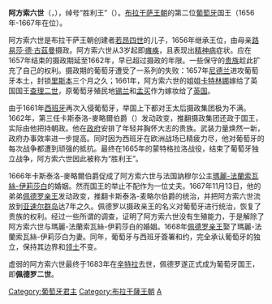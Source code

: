 {{noteTA
|G1=People
}}
{{Infobox royalty
| name        = 阿方索六世
| image       = Afonso VI de Portugal.JPG
| image_size  = 180px
| succession  = [[葡萄牙国王|葡萄牙国王]]
| reign       = 1656年11月6日-1683年9月12日（{{age in years and days|1656|11|6|1683|9|12|age=no}}）
| coronation  = 1657年11月15日
| predecessor = [[若昂四世|若昂四世]]
| successor   = [[佩德罗二世_(葡萄牙)|佩德罗二世]]
| birth_date  = 1643年8月21日
| birth_place = [[里斯本|里斯本]]
| death_date  = 1683年9月12日（40歲）
| house       = [[布拉干萨王朝|布拉干萨王朝]]
| father      = [[若昂四世|若昂四世]]
| mother      = [[路易莎·德·古茲曼|路易莎·德·古茲曼]]
| death_place = [[辛特拉|辛特拉]]
| religion    = [[罗马天主教|罗马天主教]]
}}
'''阿方索六世'''（{{lang-pt|Afonso VI}}，{{bd|1643年|8月21日|1683年|9月12日|catIdx=A}}），绰号“胜利王”（{{lang|pt|''o Vitorioso''}}）。[[布拉干萨王朝|布拉干萨王朝]]的第二位[[葡萄牙|葡萄牙]]国王（1656年-1667年在位）。

阿方索六世是布拉干萨王朝创建者[[若昂四世|若昂四世]]的儿子，1656年继承王位，由母亲[[路易莎·德·古茲曼|路易莎·德·古茲曼]]摄政。阿方索六世从3岁起即[[瘫痪|瘫痪]]，且表现出[[精神病|精神病]]症状。应在1657年结束的摄政期延至1662年，早已超过摄政的年限。一些保守的[[贵族|贵族]]趁此扩充了自己的权利。摄政期的葡萄牙遭受了一系列的失败：1657年[[尼德兰|尼德兰]]进攻葡萄牙本土，封锁[[里斯本|里斯本]]三个月之久；1661年，阿方索六世的姐姐[[凱薩琳王后|卡特林娜]]嫁给了英国国王[[查理二世_(英国)|查理二世]]，原葡萄牙殖民地[[锡兰|锡兰]]和[[孟买|孟买]]作为嫁妆给了[[英国|英国]]。

由于1661年[[西班牙|西班牙]]再次入侵葡萄牙，举国上下都对王太后摄政集团极为不满。1662年，第三任卡斯泰洛-麥略爾伯爵{{link-en|路易斯·德·瓦斯孔塞洛斯·伊·蘇薩|Luís de Vasconcelos e Sousa, 3rd Count of Castelo Melhor}}（{{lang|pt|Luís de Vasconcelos e Sousa, 3º conde de Castelo Melhor}}）发动政变，推翻摄政集团还政于国王，实际由他把持朝政。他在[[政府|政府]]安排了年轻并胸怀大志的贵族。武装力量焕然一新，政府办事效率进一步提高。同时因为西班牙在欧洲战场已精疲力尽，他对葡萄牙的每次战争都遭到顽强的抵抗。最终在1665年的蒙特格拉洛战役，结束了葡萄牙独立战争，阿方索六世因此被称为“胜利王”。

1666年卡斯泰洛-麥略爾伯爵促成了阿方索六世与法国訥穆尔公主[[瑪麗-法蘭索瓦絲-伊莉莎白|瑪麗-法蘭索瓦絲-伊莉莎白]]的婚姻。然而国王的举止不配作为一位丈夫。1667年11月13日，他的弟弟[[佩德罗二世_(葡萄牙)|佩德罗亲王]]发动政变，推翻卡斯泰洛-麦略尔伯爵的统治，并把阿方索六世流放到[[亚速尔群岛|亚速尔群岛]]达7年之久。佩德罗以摄政亲王的名义对葡萄牙进行统治，恢复了贵族的权利。经过一些所谓的调查，证明了阿方索六世没有生殖能力，于是解除了阿方索六世与瑪麗-法蘭索瓦絲-伊莉莎白的婚姻。1668年[[佩德罗二世_(葡萄牙)|佩德罗亲王]]娶了瑪麗-法蘭索瓦絲-伊莉莎白为妻。同年，葡萄牙与西班牙簽署和约，完全承认葡萄牙的独立，保持其边界和[[领土|领土]]不变。

虚弱的阿方索六世最终于1683年在[[辛特拉|辛特拉]]去世，佩德罗遂正式成为葡萄牙国王，即'''佩德罗二世'''。

{{S-start}}
{{s-hou|[[布拉干薩王朝|布拉干薩王朝]]|1643年|8月21日|1683年|9月12日|[[阿維斯王朝|阿維斯王朝]]}}
{{s-reg}}
{{S-bef|before=[[約翰四世_(葡萄牙)|約翰四世]]}}
{{s-ttl|title=[[葡萄牙君主列表|葡萄牙和阿爾加爾維國王]]|years=1656年–1683年}}
{{s-aft|after=[[佩德羅二世_(葡萄牙)|佩德羅二世]]}}
{{s-end}}

{{葡萄牙君主}}

{{Authority control}}
[[Category:葡萄牙君主|Category:葡萄牙君主]]
[[Category:布拉干薩王朝|Category:布拉干薩王朝]]
[[Category:欧洲废君|A]]
